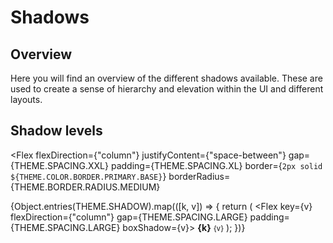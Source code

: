 <!-- Shadows.stories.mdx -->


<Meta title="Foundations/Shadows" />

# Shadows

## Overview

Here you will find an overview of the different shadows available. These are used to create a sense of hierarchy and elevation within the UI and different layouts.

<GlobalStyle />

## Shadow levels

<Flex
  flexDirection={"column"}
  justifyContent={"space-between"}
  gap={THEME.SPACING.XXL}
  padding={THEME.SPACING.XL}
  border={`2px solid ${THEME.COLOR.BORDER.PRIMARY.BASE}`}
  borderRadius={THEME.BORDER.RADIUS.MEDIUM}
>
  {Object.entries(THEME.SHADOW).map(([k, v]) => {
    return (
      <Flex key={v} flexDirection={"column"} gap={THEME.SPACING.LARGE} padding={THEME.SPACING.LARGE} boxShadow={v}>
        <b>{k}</b>
        <small>{v}</small>
      </Flex>
    );
  })}
</Flex>
